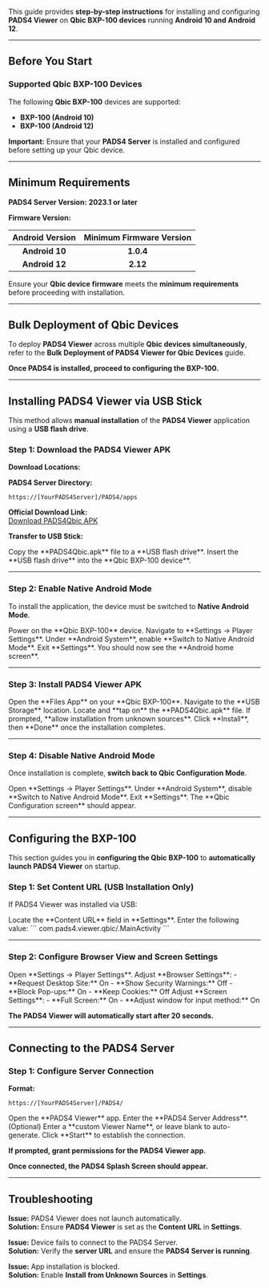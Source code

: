 This guide provides **step-by-step instructions** for installing and configuring **PADS4 Viewer** on **Qbic BXP-100 devices** running **Android 10 and Android 12**.  

---

## **Before You Start**  

### **Supported Qbic BXP-100 Devices**  

The following **Qbic BXP-100** devices are supported:  

- **BXP-100 (Android 10)**  
- **BXP-100 (Android 12)**  

**Important:** Ensure that your **PADS4 Server** is installed and configured before setting up your Qbic device.  

---

## **Minimum Requirements**  

**PADS4 Server Version:** **2023.1 or later**  

**Firmware Version:**  

| Android Version | Minimum Firmware Version |
|:--------------:|:------------------------:|
| **Android 10** | **1.0.4** |
| **Android 12** | **2.12** |

<Note> Ensure your **Qbic device firmware** meets the **minimum requirements** before proceeding with installation.</Note>  

---

## **Bulk Deployment of Qbic Devices**  

To deploy **PADS4 Viewer** across multiple **Qbic devices simultaneously**, refer to the **Bulk Deployment of PADS4 Viewer for Qbic Devices** guide.  

**Once PADS4 is installed, proceed to configuring the BXP-100.**  

---

## **Installing PADS4 Viewer via USB Stick**  

This method allows **manual installation** of the **PADS4 Viewer** application using a **USB flash drive**.  

### **Step 1: Download the PADS4 Viewer APK**  

**Download Locations:**  

**PADS4 Server Directory:**  
```
https://[YourPADS4Server]/PADS4/apps
```  
**Official Download Link:**  
[Download PADS4Qbic APK](https://install.appcenter.ms/orgs/nds/apps/nds.droid.qbic/distribution_groups/public)  

**Transfer to USB Stick:**  

<Steps>  
  <Step title="Step One">  
    Copy the **PADS4Qbic.apk** file to a **USB flash drive**.  
  </Step>  
  <Step title="Step Two">  
    Insert the **USB flash drive** into the **Qbic BXP-100 device**.  
  </Step>  
</Steps>  

---

### **Step 2: Enable Native Android Mode**  

To install the application, the device must be switched to **Native Android Mode**.  

<Steps>  
  <Step title="Step One">  
    Power on the **Qbic BXP-100** device.  
  </Step>  
  <Step title="Step Two">  
    Navigate to **Settings → Player Settings**.  
  </Step>  
  <Step title="Step Three">  
    Under **Android System**, enable **Switch to Native Android Mode**.  
  </Step>  
  <Step title="Step Four">  
    Exit **Settings**. You should now see the **Android home screen**.  
  </Step>  
</Steps>  

---

### **Step 3: Install PADS4 Viewer APK**  

<Steps>  
  <Step title="Step One">  
    Open the **Files App** on your **Qbic BXP-100**.  
  </Step>  
  <Step title="Step Two">  
    Navigate to the **USB Storage** location.  
  </Step>  
  <Step title="Step Three">  
    Locate and **tap on** the **PADS4Qbic.apk** file.  
  </Step>  
  <Step title="Step Four">  
    If prompted, **allow installation from unknown sources**.  
  </Step>  
  <Step title="Step Five">  
    Click **Install**, then **Done** once the installation completes.  
  </Step>  
</Steps>  

---

### **Step 4: Disable Native Android Mode**  

Once installation is complete, **switch back to Qbic Configuration Mode**.  

<Steps>  
  <Step title="Step One">  
    Open **Settings → Player Settings**.  
  </Step>  
  <Step title="Step Two">  
    Under **Android System**, disable **Switch to Native Android Mode**.  
  </Step>  
  <Step title="Step Three">  
    Exit **Settings**. The **Qbic Configuration screen** should appear.  
  </Step>  
</Steps>  

---

## **Configuring the BXP-100**  

This section guides you in **configuring the Qbic BXP-100** to **automatically launch PADS4 Viewer** on startup.  

### **Step 1: Set Content URL (USB Installation Only)**  

If PADS4 Viewer was installed via USB:  

<Steps>  
  <Step title="Step One">  
    Locate the **Content URL** field in **Settings**.  
  </Step>  
  <Step title="Step Two">  
    Enter the following value:  
    ```
    com.pads4.viewer.qbic/.MainActivity
    ```  
  </Step>  
</Steps>  

---

### **Step 2: Configure Browser View and Screen Settings**  

<Steps>  
  <Step title="Step One">  
    Open **Settings → Player Settings**.  
  </Step>  
  <Step title="Step Two">  
    Adjust **Browser Settings**:  
    - **Request Desktop Site:** On  
    - **Show Security Warnings:** Off  
    - **Block Pop-ups:** On  
    - **Keep Cookies:** Off  
  </Step>  
  <Step title="Step Three">  
    Adjust **Screen Settings**:  
    - **Full Screen:** On  
    - **Adjust window for input method:** On  
  </Step>  
</Steps>  

**The PADS4 Viewer will automatically start after 20 seconds.**  

---

## **Connecting to the PADS4 Server**  

### **Step 1: Configure Server Connection**  

**Format:**  
```
https://[YourPADS4Server]/PADS4/
```  

<Steps>  
  <Step title="Step One">  
    Open the **PADS4 Viewer** app.  
  </Step>  
  <Step title="Step Two">  
    Enter the **PADS4 Server Address**.  
  </Step>  
  <Step title="Step Three">  
    (Optional) Enter a **custom Viewer Name**, or leave blank to auto-generate.  
  </Step>  
  <Step title="Step Four">  
    Click **Start** to establish the connection.  
  </Step>  
</Steps>  

**If prompted, grant permissions for the PADS4 Viewer app.**  

**Once connected, the PADS4 Splash Screen should appear.**  

---

## **Troubleshooting**  

**Issue:** PADS4 Viewer does not launch automatically.  
**Solution:** Ensure **PADS4 Viewer** is set as the **Content URL** in **Settings**.  

**Issue:** Device fails to connect to the PADS4 Server.  
**Solution:** Verify the **server URL** and ensure the **PADS4 Server is running**.  

**Issue:** App installation is blocked.  
**Solution:** Enable **Install from Unknown Sources** in **Settings**.  
